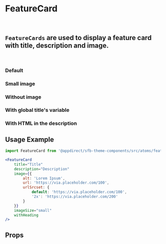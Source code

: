 
<Meta of={FeatureCardStories} />

# FeatureCard

<br />

## `FeatureCards` are used to display a feature card with title, description and image.

<br />

### Default

<Canvas>
  <Story of={FeatureCardStories.Default} />
</Canvas>

### Small image

<Canvas>
  <Story of={FeatureCardStories.WithSmallImage} />
</Canvas>

### Without image

<Canvas>
  <Story of={FeatureCardStories.WithoutImage} />
</Canvas>

### With global title's variable

<Canvas>
  <Story of={FeatureCardStories.WithHeading} />
</Canvas>

### With HTML in the description

<Canvas>
  <Story of={FeatureCardStories.WithHtmlInTheDescription} />
</Canvas>

## Usage Example

```jsx
import FeatureCard from '@appdirect/sfb-theme-components/src/atoms/feature-card/FeatureCard';

<FeatureCard
    title="Title"
    description="Description"
    image={{
        alt: 'Lorem Ipsum',
        url: 'https://via.placeholder.com/100',
        urlSrcset: {
            default: 'https://via.placeholder.com/100',
            '2x': 'https://via.placeholder.com/200'
        }
    }}
    imageSize="small"
    withHeading
/>
```

## Props

<ArgsTable of={FeatureCard} />
